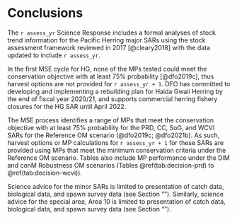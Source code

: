 # Conclusions

The `r assess_yr` Science Response includes a formal analyses of
stock trend information for the Pacific Herring major SARs
using the stock assessment framework reviewed in 2017 [@cleary2018]
with the data updated to include `r assess_yr`.

In the first MSE cycle for HG,
none of the MPs tested could meet the conservation objective with
at least 75% probability [@dfo2019c],
thus harvest options are not provided for `r assess_yr + 1`.
<!-- TODO: JC need to update next sentence -->
DFO has committed to developing and implementing a rebuilding plan
for Haida Gwaii Herring by the end of fiscal year 2020/21,
and supports commercial herring fishery closures for the HG SAR until April 2022.

The MSE process identifies a range of MPs that meet the conservation objective
with at least 75% probability for the PRD, CC, SoG, and WCVI SARs
for the Reference OM scenario (@dfo2019c; @dfo2021b).
As such, harvest options or MP calculations for `r assess_yr + 1` for these SARs
are provided using MPs that meet the minimum conservation criteria
under the Reference OM scenario.
Tables also include MP performance under the DIM and conM Robustness OM scenarios
(Tables \@ref(tab:decision-prd) to \@ref(tab:decision-wcvi)).

Science advice for the minor SARs is limited to
presentation of catch data, biological data, and spawn survey data 
(see Section "\nameref{sec:app-minor}").
Similarly, science advice for the special area, Area 10 is limited to
presentation of catch data, biological data, and spawn survey data 
(see Section "\nameref{sec:app-special}").
